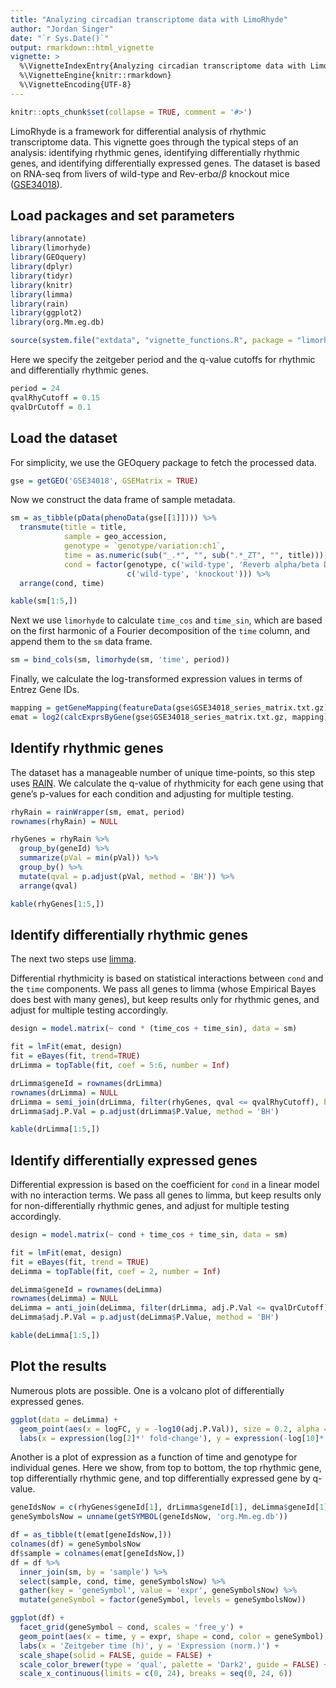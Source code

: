 ```yaml
---
title: "Analyzing circadian transcriptome data with LimoRhyde"
author: "Jordan Singer"
date: "`r Sys.Date()`"
output: rmarkdown::html_vignette
vignette: >
  %\VignetteIndexEntry{Analyzing circadian transcriptome data with LimoRhyde}
  %\VignetteEngine{knitr::rmarkdown}
  %\VignetteEncoding{UTF-8}
---
```


```r
knitr::opts_chunk$set(collapse = TRUE, comment = '#>')
```

LimoRhyde is a framework for differential analysis of rhythmic transcriptome data. This vignette goes through the typical steps of an analysis: identifying rhythmic genes, identifying differentially rhythmic genes, and identifying differentially expressed genes. The dataset is based on RNA-seq from livers of wild-type and Rev-erb$\alpha/\beta$ knockout mice ([GSE34018](https://www.ncbi.nlm.nih.gov/geo/query/acc.cgi?acc=GSE34018)).

## Load packages and set parameters

```r
library(annotate)
library(limorhyde)
library(GEOquery)
library(dplyr)
library(tidyr)
library(knitr)
library(limma)
library(rain)
library(ggplot2)
library(org.Mm.eg.db)

source(system.file("extdata", "vignette_functions.R", package = "limorhyde"))
```

Here we specify the zeitgeber period and the q-value cutoffs for rhythmic and differentially rhythmic genes.
```r
period = 24
qvalRhyCutoff = 0.15
qvalDrCutoff = 0.1
```

## Load the dataset

For simplicity, we use the GEOquery package to fetch the processed data.
```r
gse = getGEO('GSE34018', GSEMatrix = TRUE)
```

Now we construct the data frame of sample metadata.
```r
sm = as_tibble(pData(phenoData(gse[[1]]))) %>%
  transmute(title = title,
            sample = geo_accession,
            genotype = `genotype/variation:ch1`,
            time = as.numeric(sub("_.*", "", sub(".*_ZT", "", title))),
            cond = factor(genotype, c('wild-type', 'Reverb alpha/beta DKO'),
                          c('wild-type', 'knockout'))) %>%
  arrange(cond, time)

kable(sm[1:5,])
```

Next we use `limorhyde` to calculate `time_cos` and `time_sin`, which are based on the first harmonic of a Fourier decomposition of the `time` column, and append them to the `sm` data frame.
```r
sm = bind_cols(sm, limorhyde(sm, 'time', period))
```

Finally, we calculate the log-transformed expression values in terms of Entrez Gene IDs.
```r
mapping = getGeneMapping(featureData(gse$GSE34018_series_matrix.txt.gz))
emat = log2(calcExprsByGene(gse$GSE34018_series_matrix.txt.gz, mapping))[,sm$sample]
```

## Identify rhythmic genes

The dataset has a manageable number of unique time-points, so this step uses [RAIN](https://doi.org/doi:10.18129/B9.bioc.rain). We calculate the q-value of rhythmicity for each gene using that gene's p-values for each condition and adjusting for multiple testing.
```r
rhyRain = rainWrapper(sm, emat, period) 
rownames(rhyRain) = NULL

rhyGenes = rhyRain %>%
  group_by(geneId) %>%
  summarize(pVal = min(pVal)) %>%
  group_by() %>%
  mutate(qval = p.adjust(pVal, method = 'BH')) %>%
  arrange(qval)

kable(rhyGenes[1:5,])
```

## Identify differentially rhythmic genes

The next two steps use [limma](https://doi.org/doi:10.18129/B9.bioc.limma).

Differential rhythmicity is based on statistical interactions between `cond` and the `time` components. We pass all genes to limma (whose Empirical Bayes does best with many genes), but keep results only for rhythmic genes, and adjust for multiple testing accordingly.
```r
design = model.matrix(~ cond * (time_cos + time_sin), data = sm)

fit = lmFit(emat, design)
fit = eBayes(fit, trend=TRUE)
drLimma = topTable(fit, coef = 5:6, number = Inf)

drLimma$geneId = rownames(drLimma)
rownames(drLimma) = NULL
drLimma = semi_join(drLimma, filter(rhyGenes, qval <= qvalRhyCutoff), by = 'geneId')
drLimma$adj.P.Val = p.adjust(drLimma$P.Value, method = 'BH')

kable(drLimma[1:5,])
```

## Identify differentially expressed genes

Differential expression is based on the coefficient for `cond` in a linear model with no interaction terms. We pass all genes to limma, but keep results only for non-differentially rhythmic genes, and adjust for multiple testing accordingly.
```r
design = model.matrix(~ cond + time_cos + time_sin, data = sm)

fit = lmFit(emat, design)
fit = eBayes(fit, trend = TRUE)
deLimma = topTable(fit, coef = 2, number = Inf)

deLimma$geneId = rownames(deLimma)
rownames(deLimma) = NULL
deLimma = anti_join(deLimma, filter(drLimma, adj.P.Val <= qvalDrCutoff), by = 'geneId')
deLimma$adj.P.Val = p.adjust(deLimma$P.Value, method = 'BH')

kable(deLimma[1:5,])
```

## Plot the results

Numerous plots are possible. One is a volcano plot of differentially expressed genes.
```r
ggplot(data = deLimma) +
  geom_point(aes(x = logFC, y = -log10(adj.P.Val)), size = 0.2, alpha = 0.5) +
  labs(x = expression(log[2]*' fold-change'), y = expression(-log[10]*' '*q[DE]))
```

Another is a plot of expression as a function of time and genotype for individual genes. Here we show, from top to bottom, the top rhythmic gene, top differentially rhythmic gene, and top differentially expressed gene by q-value.
```r
geneIdsNow = c(rhyGenes$geneId[1], drLimma$geneId[1], deLimma$geneId[1])
geneSymbolsNow = unname(getSYMBOL(geneIdsNow, 'org.Mm.eg.db'))

df = as_tibble(t(emat[geneIdsNow,]))
colnames(df) = geneSymbolsNow
df$sample = colnames(emat[geneIdsNow,])
df = df %>%
  inner_join(sm, by = 'sample') %>%
  select(sample, cond, time, geneSymbolsNow) %>%
  gather(key = 'geneSymbol', value = 'expr', geneSymbolsNow) %>%
  mutate(geneSymbol = factor(geneSymbol, levels = geneSymbolsNow))

ggplot(df) +
  facet_grid(geneSymbol ~ cond, scales = 'free_y') +
  geom_point(aes(x = time, y = expr, shape = cond, color = geneSymbol), size = 2) +
  labs(x = 'Zeitgeber time (h)', y = 'Expression (norm.)') +
  scale_shape(solid = FALSE, guide = FALSE) +
  scale_color_brewer(type = 'qual', palette = 'Dark2', guide = FALSE) +
  scale_x_continuous(limits = c(0, 24), breaks = seq(0, 24, 6))
```
